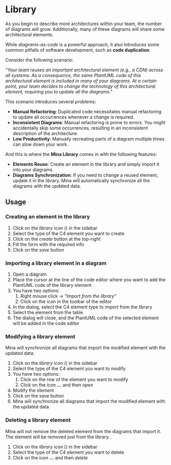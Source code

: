 

# Library

As you begin to describe more architectures within your team, the number of diagrams will grow. Additionally, many of these diagrams will share some architectural elements.

While _diagrams-as-code_ is a powerful approach, it also introduces some common pitfalls of software development, such as **code duplication**.

Consider the following scenario:

_"Your team reuses an important architectural element (e.g., a CDN) across all systems. As a consequence, the same PlantUML code of this architectural element is included in many of your diagrams. At a certain point, your team decides to change the technology of this architectural element, requiring you to update all the diagrams."_

This scenario introduces several problems:

- **Manual Refactoring**: Duplicated code necessitates manual refactoring to update all occurrences whenever a change is required.
- **Inconsistent Diagrams**: Manual refactoring is prone to errors. You might accidentally skip some occurrences, resulting in an inconsistent description of the architecture.
- **Low Productivity**: Manually recreating parts of a diagram multiple times can slow down your work.

And this is where the **Mina Library** comes in with the following features:

- **Elements Reuse**: Create an element in the library and simply import it into your diagrams.
- **Diagrams Synchronization**: If you need to change a reused element, update it in the library. Mina will automatically synchronize all the diagrams with the updated data.

## Usage

<div className="w-full h-[30rem] my-14 border-0">
  <ReactPlayer
    url="https://vimeo.com/1072238199/60f8162def"
    muted
    width="100%"
    height="100%"
    controls
    config={{
      vimeo: {
        playerOptions: {
          transparent: false,
        },
      },
    }}
  />
</div>

### Creating an element in the library

1. Click on the _library_ icon (<FontAwesomeIcon icon={faBook} className="inline w-4 mx-2" />) in the sidebar
2. Select the type of the C4 element you want to create
3. Click on the _create_ button at the top-right
4. Fill the form with the required info
5. Click on the _save_ button

### Importing a library element in a diagram

1. Open a diagram
2. Place the cursor at the line of the code editor where you want to add the PlantUML code of the library element
3. You have two options:
   1. Right mouse click -> _"Import from the library"_
   2. Click on the icon <FontAwesomeIcon icon={faBook} className="inline w-4 mx-2" /> in the toolbar of the editor
4. In the dialog, select the C4 element type to import from the library
5. Select the element from the table
6. The dialog will close, and the PlantUML code of the selected element will be added in the code editor

### Modifying a library element

<Callout type="info" emoji="ℹ️">
  Mina will synchronize all diagrams that import the modified element with the
  updated data.
</Callout>

1. Click on the _library_ icon (<FontAwesomeIcon icon={faBook} className="inline w-4 mx-2" />) in the sidebar
2. Select the type of the C4 element you want to modify
3. You have two options:
   1. Click on the row of the element you want to modify
   2. Click on the icon **...** and then _open_
4. Modify the element
5. Click on the _save_ button
6. Mina will synchronize all diagrams that import the modified element with the updated data

### Deleting a library element

<Callout type="warning" emoji="⚠️">
  Mina will not remove the deleted element from the diagrams that import it. The
  element will be removed just from the library.
</Callout>

1. Click on the _library_ icon (<FontAwesomeIcon icon={faBook} className="inline w-4 mx-2" />) in the sidebar
2. Select the type of the C4 element you want to delete
3. Click on the icon **...** and then _delete_
